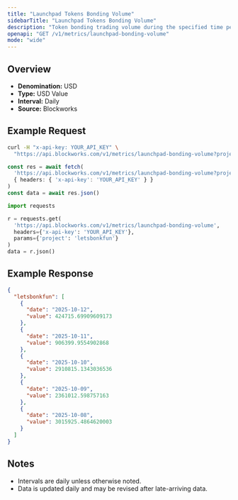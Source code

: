 ```yaml
---
title: "Launchpad Tokens Bonding Volume"
sidebarTitle: "Launchpad Tokens Bonding Volume"
description: "Token bonding trading volume during the specified time period for given launchpad."
openapi: "GET /v1/metrics/launchpad-bonding-volume"
mode: "wide"
---
```


## Overview

- **Denomination:** USD
- **Type:** USD Value
- **Interval:** Daily
- **Source:** Blockworks

## Example Request

<CodeGroup>

```bash cURL
curl -H "x-api-key: YOUR_API_KEY" \
  "https://api.blockworks.com/v1/metrics/launchpad-bonding-volume?project=letsbonkfun"
```

```typescript TypeScript
const res = await fetch(
  'https://api.blockworks.com/v1/metrics/launchpad-bonding-volume?project=letsbonkfun',
  { headers: { 'x-api-key': 'YOUR_API_KEY' } }
)
const data = await res.json()
```

```python Python
import requests

r = requests.get(
  'https://api.blockworks.com/v1/metrics/launchpad-bonding-volume',
  headers={'x-api-key': 'YOUR_API_KEY'},
  params={'project': 'letsbonkfun'}
)
data = r.json()
```

</CodeGroup>

## Example Response

```json
{
  "letsbonkfun": [
    {
      "date": "2025-10-12",
      "value": 424715.69909609173
    },
    {
      "date": "2025-10-11",
      "value": 906399.9554902868
    },
    {
      "date": "2025-10-10",
      "value": 2910815.1343036536
    },
    {
      "date": "2025-10-09",
      "value": 2361012.598757163
    },
    {
      "date": "2025-10-08",
      "value": 3015925.4864620003
    }
  ]
}
```

## Notes
- Intervals are daily unless otherwise noted.
- Data is updated daily and may be revised after late-arriving data.